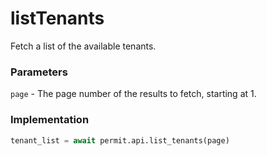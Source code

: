 # listTenants

Fetch a list of the available tenants.

### Parameters

`page` - The page number of the results to fetch, starting at 1.<br/>

### Implementation

```python
tenant_list = await permit.api.list_tenants(page)
```
